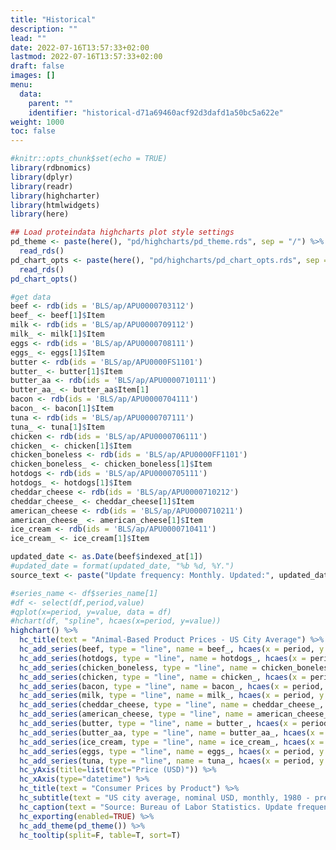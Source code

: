 ```yaml
---
title: "Historical"
description: ""
lead: ""
date: 2022-07-16T13:57:33+02:00
lastmod: 2022-07-16T13:57:33+02:00
draft: false
images: []
menu:
  data:
    parent: ""
    identifier: "historical-d71a69460acf92d3dafd1a50bc5a622e"
weight: 1000
toc: false
---
```


```r
#knitr::opts_chunk$set(echo = TRUE)
library(rdbnomics)
library(dplyr)
library(readr)
library(highcharter)
library(htmlwidgets)
library(here)

## Load proteindata highcharts plot style settings
pd_theme <- paste(here(), "pd/highcharts/pd_theme.rds", sep = "/") %>%
  read_rds()
pd_chart_opts <- paste(here(), "pd/highcharts/pd_chart_opts.rds", sep = "/") %>%
  read_rds()
pd_chart_opts()

```


```r
#get data
beef <- rdb(ids = 'BLS/ap/APU0000703112')
beef_ <- beef[1]$Item
milk <- rdb(ids = 'BLS/ap/APU0000709112')
milk_ <- milk[1]$Item
eggs <- rdb(ids = 'BLS/ap/APU0000708111')
eggs_ <- eggs[1]$Item
butter <- rdb(ids = 'BLS/ap/APU0000FS1101')
butter_ <- butter[1]$Item
butter_aa <- rdb(ids = 'BLS/ap/APU0000710111')
butter_aa_ <- butter_aa$Item[1]
bacon <- rdb(ids = 'BLS/ap/APU0000704111')
bacon_ <- bacon[1]$Item
tuna <- rdb(ids = 'BLS/ap/APU0000707111')
tuna_ <- tuna[1]$Item
chicken <- rdb(ids = 'BLS/ap/APU0000706111')
chicken_ <- chicken[1]$Item
chicken_boneless <- rdb(ids = 'BLS/ap/APU0000FF1101')
chicken_boneless_ <- chicken_boneless[1]$Item
hotdogs <- rdb(ids = 'BLS/ap/APU0000705111')
hotdogs_ <- hotdogs[1]$Item
cheddar_cheese <- rdb(ids = 'BLS/ap/APU0000710212')
cheddar_cheese_ <- cheddar_cheese[1]$Item
american_cheese <- rdb(ids = 'BLS/ap/APU0000710211')
american_cheese_ <- american_cheese[1]$Item
ice_cream <- rdb(ids = 'BLS/ap/APU0000710411')
ice_cream_ <- ice_cream[1]$Item

updated_date <- as.Date(beef$indexed_at[1])
#updated_date = format(updated_date, "%b %d, %Y.")
source_text <- paste("Update frequency: Monthly. Updated:", updated_date, "Source: Bureau of Labor Statistics")

#series_name <- df$series_name[1]
#df <- select(df,period,value)
#qplot(x=period, y=value, data = df)
#hchart(df, "spline", hcaes(x=period, y=value))
highchart() %>%
  hc_title(text = "Animal-Based Product Prices - US City Average") %>%
  hc_add_series(beef, type = "line", name = beef_, hcaes(x = period, y = value)) %>%
  hc_add_series(hotdogs, type = "line", name = hotdogs_, hcaes(x = period, y = value)) %>%
  hc_add_series(chicken_boneless, type = "line", name = chicken_boneless_, hcaes(x = period, y = value)) %>%
  hc_add_series(chicken, type = "line", name = chicken_, hcaes(x = period, y = value)) %>%
  hc_add_series(bacon, type = "line", name = bacon_, hcaes(x = period, y = value)) %>%
  hc_add_series(milk, type = "line", name = milk_, hcaes(x = period, y = value)) %>%
  hc_add_series(cheddar_cheese, type = "line", name = cheddar_cheese_, hcaes(x = period, y = value)) %>%
  hc_add_series(american_cheese, type = "line", name = american_cheese_, hcaes(x = period, y = value)) %>%
  hc_add_series(butter, type = "line", name = butter_, hcaes(x = period, y = value)) %>%
  hc_add_series(butter_aa, type = "line", name = butter_aa_, hcaes(x = period, y = value)) %>%
  hc_add_series(ice_cream, type = "line", name = ice_cream_, hcaes(x = period, y = value)) %>%
  hc_add_series(eggs, type = "line", name = eggs_, hcaes(x = period, y = value)) %>%
  hc_add_series(tuna, type = "line", name = tuna_, hcaes(x = period, y = value)) %>%
  hc_yAxis(title=list(text="Price (USD)")) %>%
  hc_xAxis(type="datetime") %>%
  hc_title(text = "Consumer Prices by Product") %>%
  hc_subtitle(text = "US city average, nominal USD, monthly, 1980 - present") %>%
  hc_caption(text = "Source: Bureau of Labor Statistics. Update frequency: monthly. Release schedule available <a href='https://www.bls.gov/schedule/news_release/cpi.htm' target='_blank'>here</a>.") %>%
  hc_exporting(enabled=TRUE) %>%
  hc_add_theme(pd_theme()) %>%
  hc_tooltip(split=F, table=T, sort=T)
```
